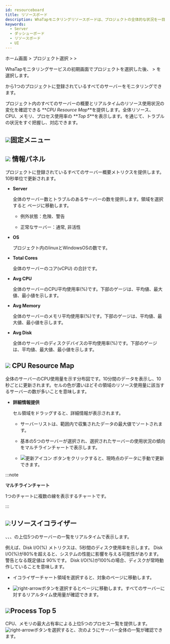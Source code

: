```yaml
---
id: resourceboard
title: リソースボード
description: WhaTapモニタリングリソースボードは、プロジェクトの全体的な状況を一目で把握するための機能を提供します。
keywords:
  - Server
  - ダッシューボード
  - リソースボード
  - UI
---
```


ホーム画面 &gt; プロジェクト選択 &gt; <Cmdname sid="side_dashboard" className="uitext" /> &gt; <Cmdname sid="side_resourceBoard" className="uitext" />

WhaTapモニタリングサービスの初期画面でプロジェクトを選択した後、<Cmdname sid="side_dashboard" className="uitext" /> &gt; <Cmdname sid="side_resourceBoard" className="uitext" />を選択します。

<ImgLang img='server-resourceboard.png' desc='リソースボード'/>

<Cmdname sid="side_resourceBoard" className="uitext" />から1つのプロジェクトに登録されているすべてのサーバーをモニタリングできます。

プロジェクト内のすべてのサーバーの概要とリアルタイムのリソース使用状況の変化を確認できる **_CPU Resource Map_**を提供します。全体リソース、CPU、メモリ、プロセス使用率の **_Top 5_**を表示します。<Cmdname sid="side_resourceBoard" className="uitext" />を通じて、トラブルの状況をすぐ把握し、対応できます。

## ![](/img/number-01.png)固定メニュー


<Dashboardstaticdef />

## ![](/img/number-02.png) 情報パネル

プロジェクトに登録されているすべてのサーバー概要メトリクスを提供します。10秒単位で更新されます。

- **Server**  

  全体のサーバー数とトラブルのあるサーバーの数を提供します。領域を選択すると<Cmdname sid="side_serverList" className="uitext" /> ページに移動します。

  - 例外状態：<span class='vslow'>危険</span>、<span class='slow'>警告</span>

  - 正常なサーバー：<span class='snormal'>通常</span>, <span class='k8s-normal'>非活性</span>

- **OS**  

  プロジェクト内のlinuxとWindowsOSの数です。

- **Total Cores**  

  全体のサーバーのコア(vCPU) の合計です。

- **Avg CPU**  

  全体のサーバーのCPU平均使用率(%)です。下部のゲージは、平均値、最大値、最小値を示します。

- **Avg Memory**  

  全体のサーバーのメモリ平均使用率(%)です。下部のゲージは、平均値、最大値、最小値を示します。

- **Avg Disk**  

  全体のサーバーのディスクデバイスの平均使用率(%)です。下部のゲージは、平均値、最大値、最小値を示します。

## ![](/img/number-03.png) CPU Resource Map

全体のサーバーのCPU使用量を示す分布図です。10分間のデータを表示し、10秒ごとに更新されます。セルの色が濃いほどその領域のリソース使用量に該当するサーバーの数が多いことを意味します。

- **詳細情報提供**

  セル領域をドラッグすると、詳細情報が表示されます。

  <ImgLang img='server-resourcemap.png' desc='リソースマップ'/>

  - サーバーリストは、範囲内で収集されたデータの最大値でソートされます。

  - 基本の5つのサーバーが選択され、選択されたサーバーの使用状況の傾向をマルチラインチャートで表示します。

  - ![更新アイコン](/img/ico-refresh.svg) <Cmdname sid="refresh" className="uitext" />ボタンをクリックすると、現時点のデータに手動で更新できます。 

:::note

**マルチラインチャート**

1つのチャートに複数の線を表示するチャートです。

:::

## ![](/img/number-04.png)リソースイコライザー

<Cmdname sid="cpu" className="uitext" />、<Cmdname sid="memory" className="uitext" />、<Cmdname sid="diskIo" className="uitext" />、<Cmdname sid="disk_iops" className="uitext" />の上位5つのサーバーの一覧をリアルタイムで表示します。

例えば、Disk I/O(%) メトリクスは、5秒間のディスク使用率を示します。 Disk I/O(%)が80%を超えると、システムの性能に影響を与える可能性があります。警告となる既定値は 90%です。 Disk I/O(%)が100%の場合、ディスクが常時動作していることを意味します。

- イコライザーチャート領域を選択すると、対象の<Cmdname sid="side_serverDetail" className="uitext" />ページに移動します。 

- ![right-arrow](/img/right-arrow.svg)ボタンを選択すると<Cmdname sid="side_resourceEqualizer" className="uitext" />ページに移動します。すべてのサーバーに対するリアルタイム使用量が確認できます。

## ![](/img/number-05.png)Process Top 5

CPU、メモリの最大占有率による上位5つのプロセス一覧を提供します。 ![right-arrow](/img/right-arrow.svg)ボタンを選択すると、次のようにサーバー全体の<Cmdname sid="process_list" className="uitext" />一覧が確認できます。

<ImgLang img='server-process-list-dt.png' desc='サーバープロセス一覧'/>

